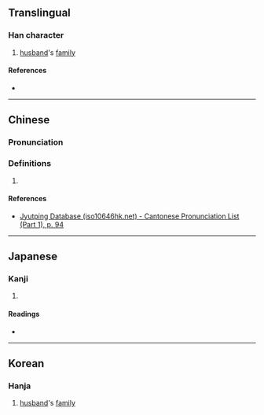 {{character info/new}}
==Translingual==

===Han character===
{{Han char|rn=38|rad=女|as=09|sn=12|four=|canj=VWP|ids=⿰女思}}

# [[husband]]'s [[family]]

====References====
* {{Han ref|kx=0267.240|dkj=06529|dj=0534.220|hdz=21066.020|uh=5AA4|ud=23204}}

----

==Chinese==
{{zh-forms}}

===Pronunciation===
{{zh-pron
|m=sī
|c=si1
|mc=y
|oc=y
|cat=
}}

===Definitions===
{{zh-hanzi}}

# {{rfdef|zh}}

====References====
* [http://www.iso10646hk.net/jp/document/download.jsp Jyutping Database (iso10646hk.net) - Cantonese Pronunciation List (Part 1), p. 94]

----

==Japanese==

===Kanji===
{{ja-kanji|grade=|rs=女09}}

# {{rfdef|ja|sort=女09}}

====Readings====
* {{ja-readings|on=[[し]] (shi)|kun=}}

----

==Korean==

===Hanja===
{{ko-hanja|hangeul=시|eumhun=[[시집]], [[여자]][[의]] [[자]]|rv=si|mr=si|y=si|ehrv=sijip, yeojaui ja|ehmr=sijip, yôjaûi cha|ehy=sicip, yecauy ca}}

# [[husband]]'s [[family]]